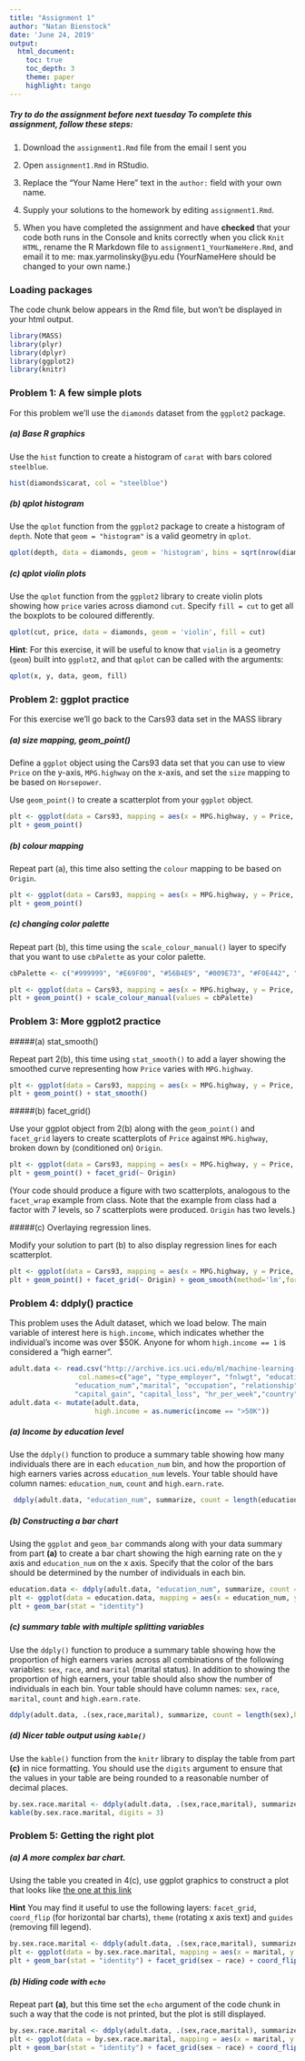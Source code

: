 ```yaml
---
title: "Assignment 1"
author: "Natan Bienstock"
date: 'June 24, 2019'
output: 
  html_document:
    toc: true
    toc_depth: 3
    theme: paper
    highlight: tango
---
```


##### Try to do the assignment before next tuesday To complete this assignment, follow these steps:

1. Download the `assignment1.Rmd` file from the email I sent you

2. Open `assignment1.Rmd` in RStudio.

3. Replace the "Your Name Here" text in the `author:` field with your own name.

4. Supply your solutions to the homework by editing `assignment1.Rmd`.

5. When you have completed the assignment and have **checked** that your code both runs in the Console and knits correctly when you click `Knit HTML`, rename the R Markdown file to `assignment1_YourNameHere.Rmd`, and email it to me: max.yarmolinsky@yu.edu  (YourNameHere should be changed to your own name.)

### Loading packages

The code chunk below appears in the Rmd file, but won't be displayed in your html output.  

```r
library(MASS)
library(plyr)
library(dplyr)
library(ggplot2)
library(knitr)
```


### Problem 1: A few simple plots

For this problem we'll use the `diamonds` dataset from the `ggplot2` package.

##### (a) Base R graphics

Use the `hist` function to create a histogram of `carat` with bars colored `steelblue`.  
```r
hist(diamonds$carat, col = "steelblue")
```

##### (b) qplot histogram

Use the `qplot` function from the `ggplot2` package to create a histogram of `depth`.  Note that `geom = "histogram"` is a valid geometry in `qplot`.  

```r
qplot(depth, data = diamonds, geom = 'histogram', bins = sqrt(nrow(diamonds)))
```

##### (c) qplot violin plots

Use the `qplot` function from the `ggplot2` library to create violin plots showing how `price` varies across diamond `cut`.  Specify `fill = cut` to get all the boxplots to be coloured differently.

```r
qplot(cut, price, data = diamonds, geom = 'violin', fill = cut)
```

**Hint**: For this exercise, it will be useful to know that `violin` is a geometry (`geom`) built into `ggplot2`, and that `qplot` can be called with the arguments:
```r
qplot(x, y, data, geom, fill)
```

### Problem 2: ggplot practice 

For this exercise we'll go back to the Cars93 data set in the MASS library

##### (a) size mapping, geom_point()

Define a `ggplot` object using the Cars93 data set that you can use to view `Price` on the y-axis, `MPG.highway` on the x-axis, and set the `size` mapping to be based on `Horsepower`.  

Use `geom_point()` to create a scatterplot from your `ggplot` object.

```r
plt <- ggplot(data = Cars93, mapping = aes(x = MPG.highway, y = Price, size = Horsepower))
plt + geom_point()
```

##### (b) colour mapping

Repeat part (a), this time also setting the `colour` mapping to be based on `Origin`.

```r
plt <- ggplot(data = Cars93, mapping = aes(x = MPG.highway, y = Price, size = Horsepower, colour = Origin))
plt + geom_point()
```

##### (c) changing color palette

Repeat part (b), this time using the `scale_colour_manual()` layer to specify that you want to use `cbPalette` as your color palette.

```r
cbPalette <- c("#999999", "#E69F00", "#56B4E9", "#009E73", "#F0E442", "#0072B2", "#D55E00", "#CC79A7")

plt <- ggplot(data = Cars93, mapping = aes(x = MPG.highway, y = Price, size = Horsepower, colour = Origin))
plt + geom_point() + scale_colour_manual(values = cbPalette)
```


### Problem 3: More ggplot2 practice

#####(a) stat_smooth()

Repeat part 2(b), this time using `stat_smooth()` to add a layer showing the smoothed curve representing how `Price` varies with `MPG.highway`.  

```r
plt <- ggplot(data = Cars93, mapping = aes(x = MPG.highway, y = Price, size = Horsepower, colour = Origin))
plt + geom_point() + stat_smooth()
```

#####(b) facet_grid() 

Use your ggplot object from 2(b) along with the `geom_point()` and `facet_grid` layers to create scatterplots of `Price` against `MPG.highway`, broken down by (conditioned on) `Origin`.  

```r
plt <- ggplot(data = Cars93, mapping = aes(x = MPG.highway, y = Price, size = Horsepower, colour = Origin))
plt + geom_point() + facet_grid(~ Origin)
```

(Your code should produce a figure with two scatterplots, analogous to the `facet_wrap` example from class.  Note that the example from class had a factor with 7 levels, so 7 scatterplots were produced.  `Origin` has two levels.)

#####(c) Overlaying regression lines.

Modify your solution to part (b) to also display regression lines for each scatterplot.

```r
plt <- ggplot(data = Cars93, mapping = aes(x = MPG.highway, y = Price, size = Horsepower, colour = Origin))
plt + geom_point() + facet_grid(~ Origin) + geom_smooth(method='lm',formula=y~x)

```


### Problem 4: ddply() practice

This problem uses the Adult dataset, which we load below.  The main variable of interest here is `high.income`, which indicates whether the individual's income was over $50K.  Anyone for whom `high.income == 1` is considered a "high earner".

```r
adult.data <- read.csv("http://archive.ics.uci.edu/ml/machine-learning-databases/adult/adult.data", header=FALSE, fill=FALSE, strip.white=T,
                 col.names=c("age", "type_employer", "fnlwgt", "education", 
                "education_num","marital", "occupation", "relationship", "race","sex",
                "capital_gain", "capital_loss", "hr_per_week","country", "income"))
adult.data <- mutate(adult.data,
                     high.income = as.numeric(income == ">50K"))
```

##### (a) Income by education level

Use the `ddply()` function to produce a summary table showing how many individuals there are in each `education_num` bin, and how the proportion of high earners varies across `education_num` levels.  Your table should have column names: `education_num`, `count` and `high.earn.rate`.  

```r
 ddply(adult.data, "education_num", summarize, count = length(education_num),high.earn.rate = sum(high.income == '1')/length(education_num))

```

##### (b) Constructing a bar chart

Using the `ggplot` and `geom_bar` commands along with your data summary from part **(a)** to create a bar chart showing the high earning rate on the y axis and `education_num` on the x axis.  Specify that the color of the bars should be determined by the number of individuals in each bin.

```r
education.data <- ddply(adult.data, "education_num", summarize, count = length(education_num),high.earn.rate = sum(high.income == '1')/length(education_num))
plt <- ggplot(data = education.data, mapping = aes(x = education_num, y = high.earn.rate, colour = count))
plt + geom_bar(stat = "identity")

```

##### (c) summary table with multiple splitting variables

Use the `ddply()` function to produce a summary table showing how the proportion of high earners varies across all combinations of the following variables: `sex`, `race`, and `marital` (marital status).  In addition to showing the proportion of high earners, your table should also show the number of individuals in each bin.  Your table should have column names: `sex`, `race`, `marital`, `count` and `high.earn.rate`.  

```r
ddply(adult.data, .(sex,race,marital), summarize, count = length(sex),high.earn.rate = sum(high.income == '1')/length(sex))
```

##### (d) Nicer table output using `kable()`

Use the `kable()` function from the `knitr` library to display the table from part **(c)** in nice formatting.  You should use the `digits` argument to ensure that the values in your table are being rounded to a reasonable number of decimal places.  

```r
by.sex.race.marital <- ddply(adult.data, .(sex,race,marital), summarize, count = length(sex),high.earn.rate = sum(high.income == '1')/length(sex))
kable(by.sex.race.marital, digits = 3)
```

### Problem 5: Getting the right plot

##### (a) A more complex bar chart.

Using the table you created in 4(c), use ggplot graphics to construct a plot that looks like [the one at this link](http://www.andrew.cmu.edu/user/achoulde/94842/homework/target_fig.png)


**Hint** You may find it useful to use the following layers: `facet_grid`, `coord_flip` (for horizontal bar charts), `theme` (rotating x axis text) and `guides` (removing fill legend). 

```r
by.sex.race.marital <- ddply(adult.data, .(sex,race,marital), summarize, count = length(sex),high.earn.rate = sum(high.income == '1')/length(sex))
plt <- ggplot(data = by.sex.race.marital, mapping = aes(x = marital, y = high.earn.rate, fill = race))
plt + geom_bar(stat = "identity") + facet_grid(sex ~ race) + coord_flip() + ylab("Proportion earning over $50K per year") + xlab("Marital Status") + theme(legend.position = "none")
```

##### (b)  Hiding code with `echo` 

Repeat part **(a)**, but this time set the `echo` argument of the code chunk in such a way that the code is not printed, but the plot is still displayed.

```r
by.sex.race.marital <- ddply(adult.data, .(sex,race,marital), summarize, count = length(sex),high.earn.rate = sum(high.income == '1')/length(sex))
plt <- ggplot(data = by.sex.race.marital, mapping = aes(x = marital, y = high.earn.rate, fill = race))
plt + geom_bar(stat = "identity") + facet_grid(sex ~ race) + coord_flip() + ylab("Proportion earning over $50K per year") + xlab("Marital Status") + theme(legend.position = "none")
```



